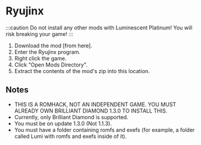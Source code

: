 
# Ryujinx

:::caution
Do not install any other mods with Luminescent Platinum! You will risk breaking your game!
:::

1. Download the mod [from here].
2. Enter the Ryujinx program.
3. Right click the game.
4. Click "Open Mods Directory".
5. Extract the contents of the mod's zip into this location.

## Notes

- THIS IS A ROMHACK, NOT AN INDEPENDENT GAME. YOU MUST ALREADY OWN BRILLIANT DIAMOND 1.3.0 TO INSTALL THIS.
- Currently, only Brilliant Diamond is supported.
- You must be on update 1.3.0 (Not 1.1.3).
- You must have a folder containing romfs and exefs (for example, a folder called Lumi with romfs and exefs inside of it).

